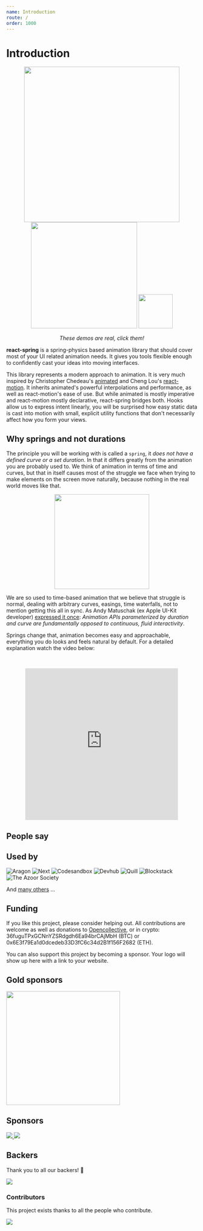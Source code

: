 ```yaml
---
name: Introduction
route: /
order: 1000
---
```



# Introduction

<p align="middle">
  <a href="https://codesandbox.io/embed/n9vo1my91p" style={{ margin: 10 }}><img src="https://i.imgur.com/tg1mN1F.gif" width="410"/></a>
  <a href="https://codesandbox.io/embed/j0y0vpz59" style={{ margin: 10 }}><img src="https://i.imgur.com/OxGLHeT.gif" width="280"/></a>
  <a href="https://codesandbox.io/embed/r5qmj8m6lq" style={{ margin: 10 }}><img src="https://i.imgur.com/ifdCBvG.gif" width="90"/></a>
</p>
<p align="middle">
  <i>These demos are real, click them!</i>
</p>

**react-spring** is a spring-physics based animation library that should cover most of your UI related animation needs. It gives you tools flexible enough to confidently cast your ideas into moving interfaces.

This library represents a modern approach to animation. It is very much inspired by Christopher Chedeau's [animated](https://github.com/animatedjs/animated) and Cheng Lou's [react-motion](https://github.com/chenglou/react-motion). It inherits animated's powerful interpolations and performance, as well as react-motion's ease of use. But while animated is mostly imperative and react-motion mostly declarative, react-spring bridges both. Hooks allow us to express intent linearly, you will be surprised how easy static data is cast into motion with small, explicit utility functions that don't necessarily affect how you form your views.

## Why springs and not durations

The principle you will be working with is called a `spring`, it *does not have a defined curve or a set duration*. In that it differs greatly from the animation you are probably used to. We think of animation in terms of time and curves, but that in itself causes most of the struggle we face when trying to make elements on the screen move naturally, because nothing in the real world moves like that.

<p align="middle">
  <img height="250" src="http://media.virbcdn.com/cdn_images/resize_1024x1365/ee/f447741155b1cbc0-ny3Qc.gif" />
</p>

We are so used to time-based animation that we believe that struggle is normal, dealing with arbitrary curves, easings, time waterfalls, not to mention getting this all in sync. As Andy Matuschak (ex Apple UI-Kit developer) [expressed it once](https://twitter.com/andy_matuschak/status/566736015188963328): *Animation APIs parameterized by duration and curve are fundamentally opposed to continuous, fluid interactivity*.

Springs change that, animation becomes easy and approachable, everything you do looks and feels natural by default. For a detailed explanation watch the video below:

<br />

<p align="middle">
    <iframe width="80%" height="400" src="https://www.youtube.com/embed/1tavDv5hXpo?controls=0&amp;start=370" frameBorder="0" allow="accelerometer; autoplay; encrypted-media; gyroscope; picture-in-picture" allowFullScreen></iframe>
</p>

## People say

<Grid>
  <Tweet tweetId='1006931395003015170' options={{ width: '400' }}/>
  <Tweet tweetId='1033962041298509824' options={{ conversation: 'none', cards: 'hidden', width: '400' }}/>
  <Tweet tweetId='1007560091430801409' options={{ conversation: 'none', width: '400' }}/>
  <Tweet tweetId='1033964001246543872' options={{ conversation: 'none', width: '400' }} />
  <Tweet tweetId='1030826919124590597' options={{ conversation: 'none', width: '400' }}/>
  <Tweet tweetId='1005463922772664320' options={{ conversation: 'none', width: '400' }}/>
  <Tweet tweetId='1032284123161931778' options={{ conversation: 'none', width: '400', cards: 'hidden' }}/>
  <Tweet tweetId='983054609353707520' options={{ conversation: 'none', width: '400' }}/>
  <Tweet tweetId='1087456685080358918' options={{ conversation: 'none', width: '400' }}/>
</Grid>

## Used by

<Grid gap="0px">
  <Image title="Aragon" size="130px" href="https://aragon.org/" url="https://aragon.org/static/4b922782-home2.svg"/>
  <Image title="Next" size="380px" href="https://nextjs.org" url="https://process.filestackapi.com/cache=expiry:max/resize=width:1050/compress/FloGbmnXSe3Gd49LAWXQ"/>
  <Image title="Codesandbox" href="https://codesandbox.io/" url="https://camo.githubusercontent.com/a67bdde6bc5d15103e2516099107980790c0f11f/68747470733a2f2f636f646573616e64626f782e696f2f7374617469632f696d672f62616e6e65722e706e67"/>
  <Image title="Devhub" size="120px" href="https://devhubapp.com" url="https://user-images.githubusercontent.com/619186/49823485-eed18480-fd66-11e8-88c0-700d840ad4f1.png"/>
  <Image title="Quill" size="120px" href="https://quill.chat" url="https://quill.chat/079e00e7e0cbbeaa3aae571d657ca75b.png"/>
  <Image title="Blockstack" size="120px" href="https://blockstack.org" url="https://avatars3.githubusercontent.com/u/8165984?s=200&v=4" />
  <Image title="The Azoor Society" size="120px" href="https://www.theazoorsociety.org" url="https://www.theazoorsociety.org/static/favicon-bd4dc352f10904c557f37e9f506327a0.png" />
</Grid>

And [many others](https://github.com/drcmda/react-spring/network/dependents) ...

## Funding

If you like this project, please consider helping out. All contributions are welcome as well as donations to [Opencollective](https://opencollective.com/react-spring), or in crypto: 36fuguTPxGCNnYZSRdgdh6Ea94brCAjMbH (BTC) or 0x6E3f79Ea1d0dcedeb33D3fC6c34d2B1f156F2682 (ETH).

You can also support this project by becoming a sponsor. Your logo will show up here with a link to your website.

## Gold sponsors

<a href="https://aragon.org/">
  <img width="300" src="https://wiki.aragon.org/design/logo/svg/imagetype.svg"/>
</a>

## Sponsors

<a href="https://opencollective.com/react-spring/sponsor/0/website" target="_blank">
  <img src="https://opencollective.com/react-spring/sponsor/0/avatar.svg"/>
</a>
<a href="https://opencollective.com/react-spring/sponsor/1/website" target="_blank">
  <img src="https://opencollective.com/react-spring/sponsor/1/avatar.svg"/>
</a>

## Backers

Thank you to all our backers! 🙏

<a href="https://opencollective.com/react-spring#backers" target="_blank">
  <img src="https://opencollective.com/react-spring/backers.svg?width=890"/>
</a>

### Contributors

This project exists thanks to all the people who contribute.

<a href="https://github.com/drcmda/react-spring/graphs/contributors">
  <img src="https://opencollective.com/react-spring/contributors.svg?width=890" />
</a>